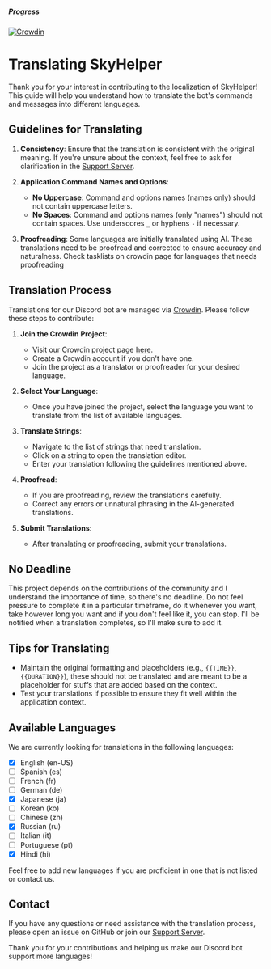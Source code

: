 ##### Progress

[![Crowdin](https://badges.crowdin.net/skyhelper/localized.svg)](https://crowdin.com/project/skyhelper)

# Translating SkyHelper

Thank you for your interest in contributing to the localization of SkyHelper! This guide will help you understand how to translate the bot's commands and messages into different languages.

## Guidelines for Translating

1. **Consistency**: Ensure that the translation is consistent with the original meaning. If you're unsure about the context, feel free to ask for clarification in the [Support Server](https://discord.com/invite/2rjCRKZsBb).

2. **Application Command Names and Options**:

   - **No Uppercase**: Command and options names (names only) should not contain uppercase letters.
   - **No Spaces**: Command and options names (only "names") should not contain spaces. Use underscores `_` or hyphens `-` if necessary.

3. **Proofreading**: Some languages are initially translated using AI. These translations need to be proofread and corrected to ensure accuracy and naturalness. Check tasklists on crowdin page for languages that needs proofreading

## Translation Process

Translations for our Discord bot are managed via [Crowdin](https://crowdin.com/project/skyhelper). Please follow these steps to contribute:

1. **Join the Crowdin Project**:

   - Visit our Crowdin project page [here](https://crowdin.com/project/skyhelper).
   - Create a Crowdin account if you don't have one.
   - Join the project as a translator or proofreader for your desired language.

2. **Select Your Language**:

   - Once you have joined the project, select the language you want to translate from the list of available languages.

3. **Translate Strings**:

   - Navigate to the list of strings that need translation.
   - Click on a string to open the translation editor.
   - Enter your translation following the guidelines mentioned above.

4. **Proofread**:

   - If you are proofreading, review the translations carefully.
   - Correct any errors or unnatural phrasing in the AI-generated translations.

5. **Submit Translations**:
   - After translating or proofreading, submit your translations.

## No Deadline

This project depends on the contributions of the community and I understand the importance of time, so there's no deadline. Do not feel pressure to complete it in a particular timeframe, do it whenever you want, take however long you want and if you don't feel like it, you can stop. I'll be notified when a translation completes, so I'll make sure to add it.

## Tips for Translating

- Maintain the original formatting and placeholders (e.g., `{{TIME}}`, `{{DURATION}}`), these should not be translated and are meant to be a placeholder for stuffs that are added based on the context.
- Test your translations if possible to ensure they fit well within the application context.

## Available Languages

We are currently looking for translations in the following languages:

- [x] English (en-US)
- [ ] Spanish (es)
- [ ] French (fr)
- [ ] German (de)
- [x] Japanese (ja)
- [ ] Korean (ko)
- [ ] Chinese (zh)
- [x] Russian (ru)
- [ ] Italian (it)
- [ ] Portuguese (pt)
- [x] Hindi (hi)

Feel free to add new languages if you are proficient in one that is not listed or contact us.

## Contact

If you have any questions or need assistance with the translation process, please open an issue on GitHub or join our [Support Server](https://discord.com/invite/2rjCRKZsBb).

Thank you for your contributions and helping us make our Discord bot support more languages!
